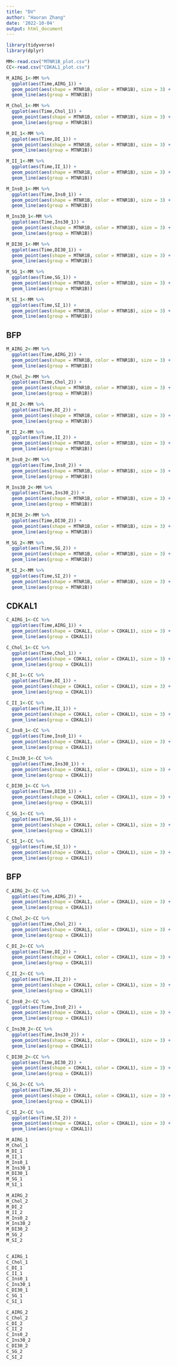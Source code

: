 ```yaml
---
title: "DV"
author: "Haoran Zhang"
date: '2022-10-04'
output: html_document
---
```


```r
library(tidyverse)
library(dplyr)
```


```r
MM<-read.csv("MTNR1B_plot.csv")
CC<-read.csv("CDKAL1_plot.csv")
```

```r
M_AIRG_1<-MM %>%
  ggplot(aes(Time,AIRG_1)) +
  geom_point(aes(shape = MTNR1B, color = MTNR1B), size = 3) + 
  geom_line(aes(group = MTNR1B))
```

```r
M_Chol_1<-MM %>%
  ggplot(aes(Time,Chol_1)) +
  geom_point(aes(shape = MTNR1B, color = MTNR1B), size = 3) + 
  geom_line(aes(group = MTNR1B))
```

```r
M_DI_1<-MM %>%
  ggplot(aes(Time,DI_1)) +
  geom_point(aes(shape = MTNR1B, color = MTNR1B), size = 3) + 
  geom_line(aes(group = MTNR1B))
```

```r
M_II_1<-MM %>%
  ggplot(aes(Time,II_1)) +
  geom_point(aes(shape = MTNR1B, color = MTNR1B), size = 3) + 
  geom_line(aes(group = MTNR1B))
```

```r
M_Ins0_1<-MM %>%
  ggplot(aes(Time,Ins0_1)) +
  geom_point(aes(shape = MTNR1B, color = MTNR1B), size = 3) + 
  geom_line(aes(group = MTNR1B))
```

```r
M_Ins30_1<-MM %>%
  ggplot(aes(Time,Ins30_1)) +
  geom_point(aes(shape = MTNR1B, color = MTNR1B), size = 3) + 
  geom_line(aes(group = MTNR1B))
```

```r
M_DI30_1<-MM %>%
  ggplot(aes(Time,DI30_1)) +
  geom_point(aes(shape = MTNR1B, color = MTNR1B), size = 3) + 
  geom_line(aes(group = MTNR1B))
```

```r
M_SG_1<-MM %>%
  ggplot(aes(Time,SG_1)) +
  geom_point(aes(shape = MTNR1B, color = MTNR1B), size = 3) + 
  geom_line(aes(group = MTNR1B))
```

```r
M_SI_1<-MM %>%
  ggplot(aes(Time,SI_1)) +
  geom_point(aes(shape = MTNR1B, color = MTNR1B), size = 3) + 
  geom_line(aes(group = MTNR1B))
```


## BFP
```r
M_AIRG_2<-MM %>%
  ggplot(aes(Time,AIRG_2)) +
  geom_point(aes(shape = MTNR1B, color = MTNR1B), size = 3) + 
  geom_line(aes(group = MTNR1B))
```
```r
M_Chol_2<-MM %>%
  ggplot(aes(Time,Chol_2)) +
  geom_point(aes(shape = MTNR1B, color = MTNR1B), size = 3) + 
  geom_line(aes(group = MTNR1B))
```

```r
M_DI_2<-MM %>%
  ggplot(aes(Time,DI_2)) +
  geom_point(aes(shape = MTNR1B, color = MTNR1B), size = 3) + 
  geom_line(aes(group = MTNR1B))
```

```r
M_II_2<-MM %>%
  ggplot(aes(Time,II_2)) +
  geom_point(aes(shape = MTNR1B, color = MTNR1B), size = 3) + 
  geom_line(aes(group = MTNR1B))
```

```r
M_Ins0_2<-MM %>%
  ggplot(aes(Time,Ins0_2)) +
  geom_point(aes(shape = MTNR1B, color = MTNR1B), size = 3) + 
  geom_line(aes(group = MTNR1B))
```

```r
M_Ins30_2<-MM %>%
  ggplot(aes(Time,Ins30_2)) +
  geom_point(aes(shape = MTNR1B, color = MTNR1B), size = 3) + 
  geom_line(aes(group = MTNR1B))
```

```r
M_DI30_2<-MM %>%
  ggplot(aes(Time,DI30_2)) +
  geom_point(aes(shape = MTNR1B, color = MTNR1B), size = 3) + 
  geom_line(aes(group = MTNR1B))
```

```r
M_SG_2<-MM %>%
  ggplot(aes(Time,SG_2)) +
  geom_point(aes(shape = MTNR1B, color = MTNR1B), size = 3) + 
  geom_line(aes(group = MTNR1B))
```

```r
M_SI_2<-MM %>%
  ggplot(aes(Time,SI_2)) +
  geom_point(aes(shape = MTNR1B, color = MTNR1B), size = 3) + 
  geom_line(aes(group = MTNR1B))
```


## CDKAL1
```r
C_AIRG_1<-CC %>%
  ggplot(aes(Time,AIRG_1)) +
  geom_point(aes(shape = CDKAL1, color = CDKAL1), size = 3) + 
  geom_line(aes(group = CDKAL1))
```

```r
C_Chol_1<-CC %>%
  ggplot(aes(Time,Chol_1)) +
  geom_point(aes(shape = CDKAL1, color = CDKAL1), size = 3) + 
  geom_line(aes(group = CDKAL1))
```

```r
C_DI_1<-CC %>%
  ggplot(aes(Time,DI_1)) +
  geom_point(aes(shape = CDKAL1, color = CDKAL1), size = 3) + 
  geom_line(aes(group = CDKAL1))
```

```r
C_II_1<-CC %>%
  ggplot(aes(Time,II_1)) +
  geom_point(aes(shape = CDKAL1, color = CDKAL1), size = 3) + 
  geom_line(aes(group = CDKAL1))
```

```r
C_Ins0_1<-CC %>%
  ggplot(aes(Time,Ins0_1)) +
  geom_point(aes(shape = CDKAL1, color = CDKAL1), size = 3) + 
  geom_line(aes(group = CDKAL1))
```

```r
C_Ins30_1<-CC %>%
  ggplot(aes(Time,Ins30_1)) +
  geom_point(aes(shape = CDKAL1, color = CDKAL1), size = 3) + 
  geom_line(aes(group = CDKAL1))
```

```r
C_DI30_1<-CC %>%
  ggplot(aes(Time,DI30_1)) +
  geom_point(aes(shape = CDKAL1, color = CDKAL1), size = 3) + 
  geom_line(aes(group = CDKAL1))
```

```r
C_SG_1<-CC %>%
  ggplot(aes(Time,SG_1)) +
  geom_point(aes(shape = CDKAL1, color = CDKAL1), size = 3) + 
  geom_line(aes(group = CDKAL1))
```

```r
C_SI_1<-CC %>%
  ggplot(aes(Time,SI_1)) +
  geom_point(aes(shape = CDKAL1, color = CDKAL1), size = 3) + 
  geom_line(aes(group = CDKAL1))
```


## BFP
```r
C_AIRG_2<-CC %>%
  ggplot(aes(Time,AIRG_2)) +
  geom_point(aes(shape = CDKAL1, color = CDKAL1), size = 3) + 
  geom_line(aes(group = CDKAL1))
```
```r
C_Chol_2<-CC %>%
  ggplot(aes(Time,Chol_2)) +
  geom_point(aes(shape = CDKAL1, color = CDKAL1), size = 3) + 
  geom_line(aes(group = CDKAL1))
```

```r
C_DI_2<-CC %>%
  ggplot(aes(Time,DI_2)) +
  geom_point(aes(shape = CDKAL1, color = CDKAL1), size = 3) + 
  geom_line(aes(group = CDKAL1))
```

```r
C_II_2<-CC %>%
  ggplot(aes(Time,II_2)) +
  geom_point(aes(shape = CDKAL1, color = CDKAL1), size = 3) + 
  geom_line(aes(group = CDKAL1))
```

```r
C_Ins0_2<-CC %>%
  ggplot(aes(Time,Ins0_2)) +
  geom_point(aes(shape = CDKAL1, color = CDKAL1), size = 3) + 
  geom_line(aes(group = CDKAL1))
```

```r
C_Ins30_2<-CC %>%
  ggplot(aes(Time,Ins30_2)) +
  geom_point(aes(shape = CDKAL1, color = CDKAL1), size = 3) + 
  geom_line(aes(group = CDKAL1))
```

```r
C_DI30_2<-CC %>%
  ggplot(aes(Time,DI30_2)) +
  geom_point(aes(shape = CDKAL1, color = CDKAL1), size = 3) + 
  geom_line(aes(group = CDKAL1))
```

```r
C_SG_2<-CC %>%
  ggplot(aes(Time,SG_2)) +
  geom_point(aes(shape = CDKAL1, color = CDKAL1), size = 3) + 
  geom_line(aes(group = CDKAL1))
```

```r
C_SI_2<-CC %>%
  ggplot(aes(Time,SI_2)) +
  geom_point(aes(shape = CDKAL1, color = CDKAL1), size = 3) + 
  geom_line(aes(group = CDKAL1))
```

```r
M_AIRG_1
M_Chol_1
M_DI_1
M_II_1
M_Ins0_1
M_Ins30_1
M_DI30_1
M_SG_1
M_SI_1

M_AIRG_2
M_Chol_2
M_DI_2
M_II_2
M_Ins0_2
M_Ins30_2
M_DI30_2
M_SG_2
M_SI_2


C_AIRG_1
C_Chol_1
C_DI_1
C_II_1
C_Ins0_1
C_Ins30_1
C_DI30_1
C_SG_1
C_SI_1

C_AIRG_2
C_Chol_2
C_DI_2
C_II_2
C_Ins0_2
C_Ins30_2
C_DI30_2
C_SG_2
C_SI_2
```

